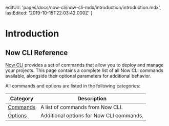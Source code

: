 
  editUrl: 'pages/docs/now-cli/now-cli-mdx/introduction/introduction.mdx',
  lastEdited: '2019-10-15T22:03:42.000Z'
}

# Introduction

## Now CLI Reference

[Now CLI](/download) provides a set of commands that allow you to deploy and manage your projects. This page contains a complete list of all Now CLI commands available, alongside their optional parameters for additional behavior.

All commands and options are listed in the following categories:

| Category              | Description                              |
| --------------------- | ---------------------------------------- |
| [Commands](#commands) | A list of commands from Now CLI.         |
| [Options](#options)   | Additional options for Now CLI commands. |
